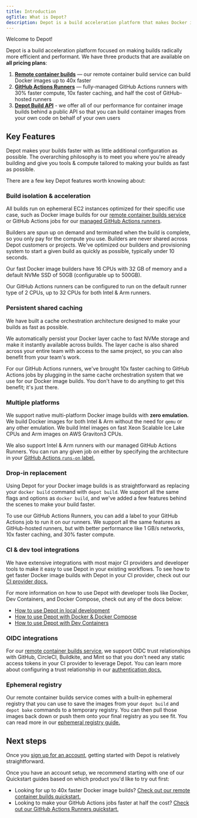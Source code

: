 ```yaml
---
title: Introduction
ogTitle: What is Depot?
description: Depot is a build acceleration platform that makes Docker image builds up to 40x faster and provides faster GitHub Actions runners at half the cost.
---
```


Welcome to Depot!

Depot is a build acceleration platform focused on making builds radically more efficient and performant. We have three products that are available on **all pricing plans**:

1. **[Remote container builds](/docs/container-builds/overview)** — our remote container build service can build Docker images up to 40x faster
2. **[GitHub Actions Runners](/docs/github-actions/overview)** — fully-managed GitHub Actions runners with 30% faster compute, 10x faster caching, and half the cost of GitHub-hosted runners
3. **[Depot Build API](/docs/api/overview)** - we offer all of our performance for container image builds behind a public API so that you can build container images from your own code on behalf of your own users

## Key Features

Depot makes your builds faster with as little additional configuration as possible. The overarching philosophy is to meet you where you're already building and give you tools & compute tailored to making your builds as fast as possible.

There are a few key Depot features worth knowing about:

### Build isolation & acceleration

All builds run on ephemeral EC2 instances optimized for their specific use case, such as Docker image builds for our [remote container builds service](/docs/container-builds/overview) or GitHub Actions jobs for our [managed GitHub Actions runners](/docs/github-actions/overview).

Builders are spun up on demand and terminated when the build is complete, so you only pay for the compute you use. Builders are never shared across Depot customers or projects. We've optimized our builders and provisioning system to start a given build as quickly as possible, typically under 10 seconds.

Our fast Docker image builders have 16 CPUs with 32 GB of memory and a default NVMe SSD of 50GB (configurable up to 500GB).

Our GitHub Actions runners can be configured to run on the default runner type of 2 CPUs, up to 32 CPUs for both Intel & Arm runners.

### Persistent shared caching

We have built a cache orchestration architecture designed to make your builds as fast as possible.

We automatically persist your Docker layer cache to fast NVMe storage and make it instantly available across builds. The layer cache is also shared across your entire team with access to the same project, so you can also benefit from your team's work.

For our GitHub Actions runners, we've brought 10x faster caching to GitHub Actions jobs by plugging in the same cache orchestration system that we use for our Docker image builds. You don't have to do anything to get this benefit; it's just there.

### Multiple platforms

We support native multi-platform Docker image builds with **zero emulation.** We build Docker images for both Intel & Arm without the need for `qemu` or any other emulation. We build Intel images on fast Xeon Scalable Ice Lake CPUs and Arm images on AWS Graviton3 CPUs.

We also support Intel & Arm runners with our managed GitHub Actions Runners. You can run any given job on either by specifying the architecture in your [GitHub Actions `runs-on` label.](/docs/github-actions/quickstart#depot-supported-labels)

### Drop-in replacement

Using Depot for your Docker image builds is as straightforward as replacing your `docker build` command with `depot build`. We support all the same flags and options as `docker build`, and we've added a few features behind the scenes to make your build faster.

To use our GitHub Actions Runners, you can add a label to your GitHub Actions job to run it on our runners. We support all the same features as GitHub-hosted runners, but with better performance like 1 GB/s networks, 10x faster caching, and 30% faster compute.

### CI & dev tool integrations

We have extensive integrations with most major CI providers and developer tools to make it easy to use Depot in your existing workflows. To see how to get faster Docker image builds with Depot in your CI provider, check out our [CI provider docs.](/docs/guides/continuous-integration)

For more information on how to use Depot with developer tools like Docker, Dev Containers, and Docker Compose, check out any of the docs below:

- [How to use Depot in local development](/docs/guides/local-development)
- [How to use Depot with Docker & Docker Compose](/docs/guides/docker-build)
- [How to use Depot with Dev Containers](/docs/guides/devcontainers)

### OIDC integrations

For our [remote container builds service](/docs/container-builds/overview), we support OIDC trust relationships with GitHub, CircleCI, Buildkite, and Mint so that you don't need any static access tokens in your CI provider to leverage Depot. You can learn more about configuring a trust relationship in our [authentication docs.](/docs/cli/authentication)

### Ephemeral registry

Our remote container builds service comes with a built-in ephemeral registry that you can use to save the images from your `depot build` and `depot bake` commands to a temporary registry. You can then pull those images back down or push them onto your final registry as you see fit. You can read more in our [ephemeral registry guide.](/docs/guides/ephemeral-registry)

## Next steps

Once you [sign up for an account](/start), getting started with Depot is relatively straightforward.

Once you have an account setup, we recommend starting with one of our Quickstart guides based on which product you'd like to try out first:

- Looking for up to 40x faster Docker image builds? [Check out our remote container builds quickstart.](/docs/container-builds/quickstart)
- Looking to make your GitHub Actions jobs faster at half the cost? [Check out our GitHub Actions Runners quickstart.](/docs/github-actions/quickstart)
